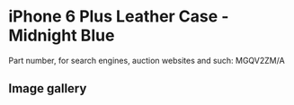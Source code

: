 # iPhone 6 Plus Leather Case - Midnight Blue

Part number, for search engines, auction websites and such: MGQV2ZM/A

## Image gallery

<div style={{ width: "768px" }}>
  <GalleryComponent
    images={[
      {
        original: "/everysource/MGQV2",
        thumbnail: "/everypreview/MGQV2",
      },
      {
        original: "/everysource/MGQV2_AV1_GOLD",
        thumbnail: "/everypreview/MGQV2_AV1_GOLD",
      },
      {
        original: "/everysource/MGQV2_AV1_SILVER",
        thumbnail: "/everypreview/MGQV2_AV1_SILVER",
      },
      {
        original: "/everysource/MGQV2_AV1_SPACE_GRAY",
        thumbnail: "/everypreview/MGQV2_AV1_SPACE_GRAY",
      },
      {
        original: "/everysource/MGQV2_AV2",
        thumbnail: "/everypreview/MGQV2_AV2",
      },
      {
        original: "/everysource/MGQV2_AV3",
        thumbnail: "/everypreview/MGQV2_AV3",
      },
      {
        original: "/everysource/MGQV2_AV4",
        thumbnail: "/everypreview/MGQV2_AV4",
      },
      {
        original: "/everysource/MGQV2_AV5",
        thumbnail: "/everypreview/MGQV2_AV5",
      }
    ]}
  />
</div>